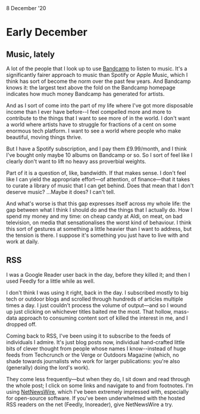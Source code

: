 
<title>Recently: Early December | Charles Harries</title>
<meta name="description" content="The web isn't about me, Umami.is, application holotypes, and utility programs" />

<Date>
  8 December '20
</Date>

# Early December

## Music, lately
A lot of the people that I look up to use [Bandcamp](https://bandcamp.com/) to listen to music. It's a significantly fairer approach to music than Spotify or Apple Music, which I think has sort of become the norm over the past few years. And Bandcamp knows it: the largest text above the fold on the Bandcamp homepage indicates how much money Bandcamp has generated for artists.

And as I sort of come into the part of my life where I've got more disposable income than I ever have before--I feel compelled more and more to contribute to the things that I want to see more of in the world. I don't want a world where artists have to struggle for fractions of a cent on some enormous tech platform. I want to see a world where people who make beautiful, moving things thrive.

But I have a Spotify subscription, and I pay them £9.99/month, and I think I've bought only maybe 10 albums on Bandcamp or so. So I sort of feel like I clearly don't want to lift no heavy ass proverbial weights.

Part of it is a question of, like, bandwidth. If that makes sense. I don't feel like I can yield the appropriate effort—of attention, of finance—that it takes to curate a library of music that I can get behind. Does that mean that I don't deserve music? …Maybe it does? I can't tell.

And what's worse is that this gap expresses itself across my whole life: the gap between what I think I should do and the things that I actually do. How I spend my money and my time: on cheap candy at Aldi, on meat, on bad television, on media that sensationalises the worst kind of behaviour. I think this sort of gestures at something a little heavier than I want to address, but the tension is there. I suppose it's something you just have to live with and work at daily.

## RSS
I was a Google Reader user back in the day, before they killed it; and then I used Feedly for a little while as well.

I don't think I was using it right, back in the day. I subscribed mostly to big tech or outdoor blogs and scrolled through hundreds of articles multiple times a day. I just couldn't process the volume of output—and so I wound up just clicking on whichever titles baited me the most. That hollow, mass-data approach to consuming content sort of killed the interest in me, and I dropped off.

Coming back to RSS, I've been using it to subscribe to the feeds of individuals I admire. It's just blog posts now, individual hand-crafted little bits of clever thought from people whose names I know--instead of huge feeds from Techcrunch or the Verge or Outdoors Magazine (which, no shade towards journalists who work for larger publications: you're also (generally) doing the lord's work).

They come less frequently—but when they do, I sit down and read through the whole post; I click on some links and navigate to and from footnotes. I'm using [NetNewsWire](https://ranchero.com/netnewswire//), which I've been extremely impressed with, especially for open-source software. If you've been underwhelmed with the hosted RSS readers on the net (Feedly, Inoreader), give NetNewsWire a try.